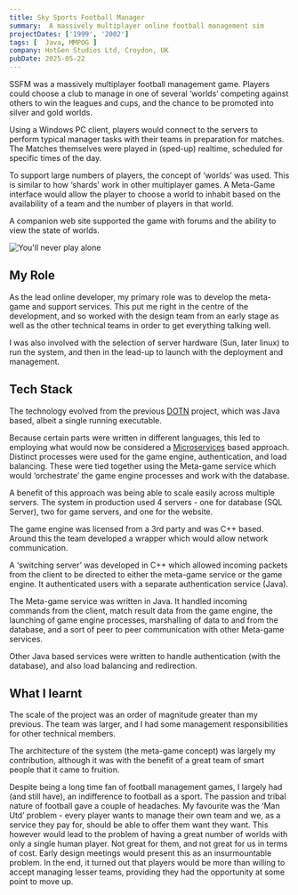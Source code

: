 ```yaml
---
title: Sky Sports Football Manager
summary:  A massively multiplayer online football management sim
projectDates: ['1999', '2002']
tags: [  Java, MMPOG ]
company: HotGen Studios Ltd, Croydon, UK
pubDate: 2025-05-22
---
```



SSFM was a massively multiplayer football management game. 
Players could choose a club to manage in one of several ‘worlds’ competing against others to win the 
leagues and cups, and the chance to be promoted into silver and gold worlds. 

Using a Windows PC client, players would connect to the servers to perform typical manager tasks 
with their teams in preparation for matches. The Matches themselves were played in (sped-up) 
realtime, scheduled for specific times of the day.

To support large numbers of players, the concept of ‘worlds’ was used. This is similar to 
how ‘shards’ work in other multiplayer games. A Meta-Game interface would allow the player 
to choose a world to inhabit based on the availability of a team and the number of players in that world.

A companion web site supported the game with forums and the ability to view the state of worlds.

![You'll never play alone](file:///media/ssfm)


## My Role

As the lead online developer, my primary role was to develop the meta-game and support services. 
This put me right in the centre of the development, and so worked with the design team from an 
early stage as well as the other technical teams in order to get everything talking well.

I was also involved with the selection of server hardware (Sun, later linux) to run the system, and 
then in the lead-up to launch with the deployment and management.

## Tech Stack

The technology evolved from the previous [DOTN]('./dotn') project, which was Java based, 
albeit a single running executable. 

Because certain parts were written in different languages, 
this led to employing what would now be considered a 
[Microservices](https://martinfowler.com/articles/microservices.html) based approach. 
Distinct processes were used for the game engine, authentication, and load balancing. 
These were tied together using the Meta-game service which would ‘orchestrate’ the game engine 
processes and work with the database.

A benefit of this approach was being able to scale easily
across multiple servers. The system in production used 4 servers - one for database (SQL Server), 
two for game servers, and one for the website.


The game engine was licensed from a 3rd party and was C++ based. Around this the team developed a 
wrapper which would allow network communication.

A ‘switching server’ was developed in C++ which allowed incoming packets from the client to be 
directed to either the meta-game service or the game engine. It authenticated users with a separate 
authentication service (Java).

The Meta-game service was written in Java. It handled incoming commands from the client, match 
result data from the game engine, the launching of game engine processes, marshalling of data to and 
from the database, and a sort of peer to peer communication with other Meta-game services.

Other Java based services were written to handle authentication (with the database), and also 
load balancing and redirection.



## What I learnt

The scale of the project was an order of magnitude greater than my previous. The team was larger, 
and I had some management responsibilities for other technical members. 

The architecture of the system (the meta-game concept) was largely my contribution, although 
it was with the benefit of a great team of smart people that it came to fruition.

Despite being a long time fan of football management games, I largely had (and still have), an 
indifference to football as a sport. The passion and tribal nature of football gave a couple 
of headaches.
My favourite was the ‘Man Utd’ problem - every player wants to manage their own team and we, as 
a service they pay for, should be able to offer them want they want. This however would lead to 
the problem of having a great number of worlds with only a single human player. Not great for 
them, and not great for us in terms of cost. 
Early design meetings would present this as an insurmountable problem. In the end, it turned out 
that players would be more than willing to accept managing lesser teams, providing they had the 
opportunity at some point to move up.


